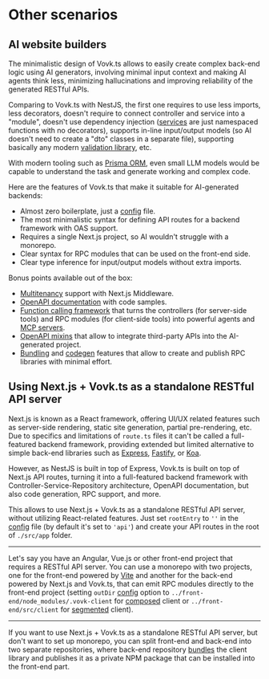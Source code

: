 # Other scenarios

## AI website builders

The minimalistic design of Vovk.ts allows to easily create complex back-end logic using AI generators, involving minimal input context and making AI agents think less, minimizing hallucinations and improving reliability of the generated RESTful APIs.

Comparing to Vovk.ts with NestJS, the first one requires to use less imports, less decorators, doesn't require to connect controller and service into a "module", doesn't use dependency injection ([services](/controller/service) are just namespaced functions with no decorators), supports in-line input/output models (so AI doesn't need to create a "dto" classes in a separate file), supporting basically any modern [validation library](/validation), etc.

With modern tooling such as [Prisma ORM](https://www.prisma.io/), even small LLM models would be capable to understand the task and generate working and complex code.

Here are the features of Vovk.ts that make it suitable for AI-generated backends:

- Almost zero boilerplate, just a [config](/config) file.
- The most minimalistic syntax for defining API routes for a backend framework with OAS support.
- Requires a single Next.js project, so AI wouldn't struggle with a monorepo.
- Clear syntax for RPC modules that can be used on the front-end side.
- Clear type inference for input/output models without extra imports.

Bonus points available out of the box:

- [Multitenancy](/multitenant) support with Next.js Middleware.
- [OpenAPI documentation](/openapi) with code samples.
- [Function calling framework](/function-calling) that turns the controllers (for server-side tools) and RPC modules (for client-side tools) into powerful agents and [MCP servers](/mcp).
- [OpenAPI mixins](/codegen) that allow to integrate third-party APIs into the AI-generated project.
- [Bundling](/bundle) and [codegen](/codegen) features that allow to create and publish RPC libraries with minimal effort.


## Using Next.js + Vovk.ts as a standalone RESTful API server

Next.js is known as a React framework, offering UI/UX related features such as server-side rendering, static site generation, partial pre-rendering, etc. Due to specifics and limitations of `route.ts` files it can't be called a full-featured backend framework, providing extended but limited alternative to simple back-end libraries such as [Express](https://expressjs.com/), [Fastify](https://www.fastify.io/), or [Koa](https://koajs.com/).

However, as NestJS is built in top of Express, Vovk.ts is built on top of Next.js API routes, turning it into a full-featured backend framework with Controller-Service-Repository architecture, OpenAPI documentation, but also code generation, RPC support, and more.

This allows to use Next.js + Vovk.ts as a standalone RESTful API server, without utilizing React-related features. Just set `rootEntry` to `''` in the [config](/config) file (by default it's set to `'api'`) and create your API routes in the root of `./src/app` folder.


-----

Let's say you have an Angular, Vue.js or other front-end project that requires a RESTful API server. You can use a monorepo with two projects, one for the front-end powered by [Vite](https://vite.dev/) and another for the back-end powered by Next.js and Vovk.ts, that can emit RPC modules directly to the front-end project (setting `outDir` [config](/config) option to `../front-end/node_modules/.vovk-client` for [composed](/composed) client or `../front-end/src/client` for [segmented](/segmented) client).

-----

If you want to use Next.js + Vovk.ts as a standalone RESTful API server, but don't want to set up monorepo, you can split front-end and back-end into two separate repositories, where back-end repository [bundles](/bundle) the client library and publishes it as a private NPM package that can be installed into the front-end part.